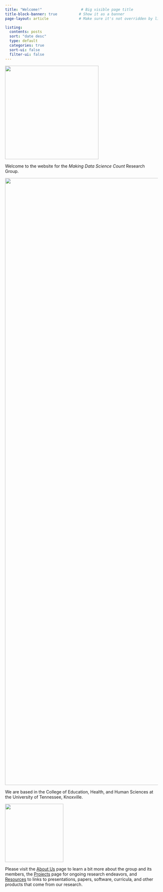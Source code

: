 ```yaml
---
title: "Welcome!"                  # Big visible page title
title-block-banner: true          # Show it as a banner
page-layout: article              # Make sure it's not overridden by listing

listing:
  contents: posts
  sort: "date desc"
  type: default
  categories: true
  sort-ui: false
  filter-ui: false
---
```


![](img/mdsc-logo.png){fig-alt="Research group logo" fig-align="center" width="308"}

Welcome to the website for the *Making Data Science Count* Research Group.

![](img/mdsc-group-pic.jpeg){fig-alt="Group photo" width="2000"}

We are based in the College of Education, Health, and Human Sciences at the University of Tennessee, Knoxville.

![](img/utk-logo.png){fig-align="center" width="192"}

Please visit the [About Us](about-us.qmd) page to learn a bit more about the group and its members, the [Projects](projects.qmd) page for ongoing research endeavors, and [Resources](resources.qmd) to links to presentations, papers, software, curricula, and other products that come from our research.
